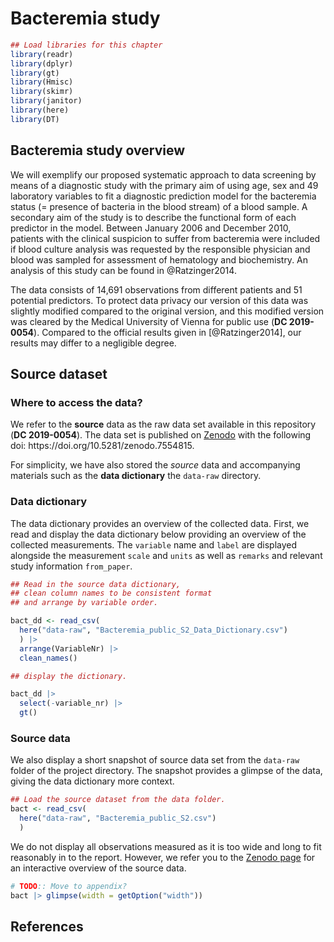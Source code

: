 # Bacteremia study  {#Bacteremia}

```r
## Load libraries for this chapter
library(readr)
library(dplyr)
library(gt)
library(Hmisc)
library(skimr)
library(janitor)
library(here)
library(DT)
```


## Bacteremia study overview 

We will exemplify our proposed systematic approach to data screening by means of a diagnostic study with the primary aim of using age, sex and 49 laboratory variables to fit a diagnostic prediction model for the bacteremia status (= presence of bacteria in the blood stream) of a blood sample. A secondary aim of the study is to describe the functional form of each predictor in the model. Between January 2006 and December 2010, patients with the clinical suspicion to suffer from bacteremia were included if blood culture analysis was requested by the responsible physician and blood was sampled for assessment of hematology and biochemistry. An analysis of this study can be found in @Ratzinger2014.

The data consists of 14,691 observations from different patients and 51 potential predictors. To protect data privacy our version of this data was slightly modified compared to the original version, and this modified version was cleared by the Medical University of Vienna for public use (**DC 2019-0054**). Compared to the official results given in [@Ratzinger2014], our results may differ to a negligible degree. 


## Source dataset

### Where to access the data?

We refer to the **source** data as the raw data set available in this repository (**DC 2019-0054**). The data set is published on [Zenodo](https://doi.org/10.5281/zenodo.7554815) with the following doi: https://doi.org/10.5281/zenodo.7554815. 

For simplicity, we have also stored the *source* data and accompanying materials such as the **data dictionary** the `data-raw` directory. 

### Data dictionary

The data dictionary provides an overview of the collected data. First, we read and display the data dictionary below providing an overview of the collected measurements. The `variable` name and `label` are displayed alongside the measurement `scale` and `units` as well as `remarks` and relevant study information `from_paper`. 

```r

## Read in the source data dictionary, 
## clean column names to be consistent format 
## and arrange by variable order.  

bact_dd <- read_csv(
  here("data-raw", "Bacteremia_public_S2_Data_Dictionary.csv")
  ) |>
  arrange(VariableNr) |>
  clean_names()
```

```r

## display the dictionary. 

bact_dd |> 
  select(-variable_nr) |>
  gt()

```

### Source data

We also display a short snapshot of source data set from the `data-raw` folder of the project directory. The snapshot provides a glimpse of the data, giving the data dictionary more context.  

```r

## Load the source dataset from the data folder. 
bact <- read_csv(
  here("data-raw", "Bacteremia_public_S2.csv")
  ) 

```

We do not display all observations measured as it is too wide and long to fit reasonably in to the report. However, we refer you to the [Zenodo page](https://doi.org/10.5281/zenodo.7554815) for an interactive overview of the source data. 

```r
# TODO:: Move to appendix?
bact |> glimpse(width = getOption("width"))
```



## References 

